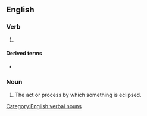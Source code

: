 ==English==

===Verb===
{{head|en|verb form}}

# {{present participle of|en|eclipse|nocat=1}}

====Derived terms====
* {{l|en|eclipsing binary}}

===Noun===
{{en-noun}}

# The act or process by which something is eclipsed.

[[Category:English verbal nouns]]